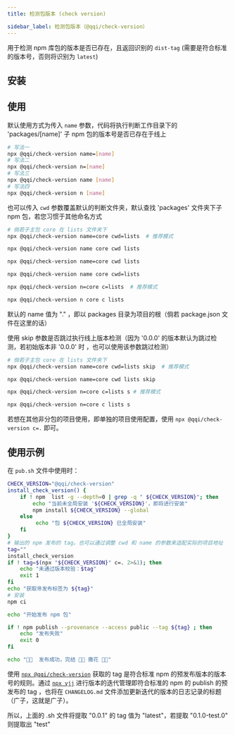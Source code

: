 ```yaml
---
title: 检测包版本 (check version)

sidebar_label: 检测包版本（@qqi/check-version）
---
```


<PackageInfo packageName="@qqi/check-version" githubRepoName="qqi" />

用于检测 npm 库包的版本是否已存在，且返回识别的 `dist-tag` (需要是符合标准的版本号，否则将识别为 `latest`)

## 安装

<InstallInfo name="@qqi/check-version" dev />

## 使用

默认使用方式为传入 `name` 参数，代码将执行判断工作目录下的 'packages/[name]' 子 npm 包的版本号是否已存在于线上

```bash
# 写法一
npx @qqi/check-version name=[name]
# 写法二
npx @qqi/check-version n=[name]
# 写法三
npx @qqi/check-version name [name]
# 写法四
npx @qqi/check-version n [name]
```

也可以传入 `cwd` 参数覆盖默认的判断文件夹，默认查找 'packages' 文件夹下子 npm 包，若您习惯于其他命名方式

```bash
# 倘若子主包 core 在 lists 文件夹下
npx @qqi/check-version name=core cwd=lists  # 推荐模式

npx @qqi/check-version name core cwd lists

npx @qqi/check-version name=core cwd lists

npx @qqi/check-version name core cwd=lists

npx @qqi/check-version n=core c=lists  # 推荐模式

npx @qqi/check-version n core c lists
```

默认的 name 值为 "." ，即以 packages 目录为项目的根（倘若 package.json 文件在这里的话）

使用 skip 参数是否跳过执行线上版本检测（因为 '0.0.0' 的版本默认为跳过检测，若初始版本非 '0.0.0' 时 ，也可以使用该参数跳过检测）

```bash
# 倘若子主包 core 在 lists 文件夹下
npx @qqi/check-version name=core cwd=lists skip  # 推荐模式

npx @qqi/check-version name=core cwd lists skip

npx @qqi/check-version n=core c=lists s # 推荐模式

npx @qqi/check-version n=core c lists s
```

若想在其他非分包的项目使用，即单独的项目使用配置，使用 `npx @qqi/check-version c=.` 即可。

## 使用示例

在 `pub.sh` 文件中使用时：

```bash
CHECK_VERSION="@qqi/check-version"
install_check_version() {
    if ! npm  list -g --depth=0 | grep -q " ${CHECK_VERSION}"; then
        echo "当前未全局安装 '${CHECK_VERSION}'，即将进行安装"
        npm install ${CHECK_VERSION} --global
    else
         echo "包 ${CHECK_VERSION} 已全局安装"
    fi
}
# 输出的 npm 发布的 tag。也可以通过调整 cwd 和 name 的参数来适配实际的项目地址
tag=""
install_check_version
if ! tag=$(npx "${CHECK_VERSION}" c=. 2>&1); then
    echo "未通过版本校验：$tag"
    exit 1
fi
echo "获取🉐发布标签为 ${tag}"
# 安装
npm ci

echo "开始发布 npm 包"

if ! npm publish --provenance --access public --tag ${tag} ; then
    echo "发布失败"
    exit 0
fi

echo "🚀🚀  发布成功，完结 🎉🎉 撒花 🎉🎉"
```

使用 [`npx @qqi/check-version`](https://www.npmjs.com/package/@qqi/check-version) 获取的 tag 是符合标准 npm 的预发布版本的版本号的规则。通过 [`npx vjj`](https://www.npmjs.com/package/vjj) 进行版本的迭代管理即符合标准的 npm 的 publish 的预发布的 tag ，也将在 `CHANGELOG.md` 文件添加更新迭代的版本的日志记录的标题（广子，这就是广子）。

所以，上面的 .sh 文件将提取 "0.0.1" 的 tag 值为 "latest"，若提取 "0.1.0-test.0" 则提取出 "test"
